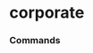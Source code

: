 # corporate


### Commands
<ul className='grid grid-cols-1 md:grid-cols-2 lg:grid-cols-3 xl:grid-cols-4 gap-4 -ml-6'><ReferenceCard
    title="spot_rates"
    description="Spot Rates. The spot rates for any maturity is the yield on a bond that provides a single payment..."
    url="corporate/spot_rates"
    command
/><ReferenceCard
    title="commercial_paper"
    description="Commercial Paper. Commercial paper (CP) consists of short-term, promissory notes issued primarily..."
    url="corporate/commercial_paper"
    command
/><ReferenceCard
    title="ice_bofa"
    description="ICE BofA US Corporate Bond Indices. The ICE BofA US Corporate Index tracks the performance of US..."
    url="corporate/ice_bofa"
    command
/><ReferenceCard
    title="hqm"
    description="High Quality Market Corporate Bond. The HQM yield curve represents the high quality corporate..."
    url="corporate/hqm"
    command
/><ReferenceCard
    title="moody"
    description="Moody Corporate Bond Index. Moody's Aaa and Baa are investment bonds that acts as an index of the..."
    url="corporate/moody"
    command
/>
</ul>
